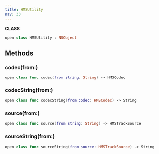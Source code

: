 ```yaml
---
title: HMSUtility
nav: 33
---
```


**CLASS**
```swift
open class HMSUtility : NSObject
```
## Methods
### codec(from:)
```swift
open class func codec(from string: String) -> HMSCodec
```
### codecString(from:)
```swift
open class func codecString(from codec: HMSCodec) -> String
```
### source(from:)
```swift
open class func source(from string: String) -> HMSTrackSource
```
### sourceString(from:)
```swift
open class func sourceString(from source: HMSTrackSource) -> String
```
